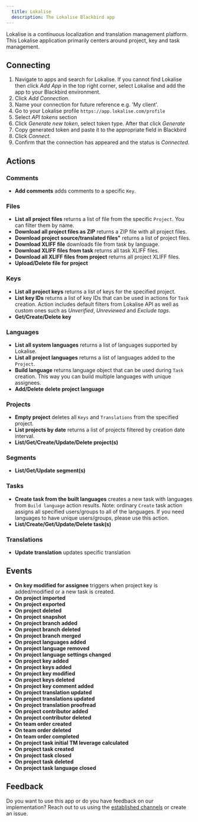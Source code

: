 ```yaml
---
  title: Lokalise
  description: The Lokalise Blackbird app
---
```


<LinkCard title="View on Github" target="_blank" href="https://github.com/bb-io/Lokalise" icon="github" />
 

Lokalise is a continuous localization and translation management platform. This Lokalise application primarily centers around project, key and task management.

## Connecting

1. Navigate to apps and search for Lokalise. If you cannot find Lokalise then click _Add App_ in the top right corner, select Lokalise and add the app to your Blackbird environment.
2. Click _Add Connection_.
3. Name your connection for future reference e.g. 'My client'.
4. Go to your Lokalise profile `https://app.lokalise.com/profile`
5. Select _API tokens_ section
6. Click _Generate new token_, select token type. After that click _Generate_
7. Copy generated token and paste it to the appropriate field in Blackbird
8. Click _Connect_.
9. Confirm that the connection has appeared and the status is _Connected_.

## Actions

### Comments

- **Add comments** adds comments to a specific `Key`.

### Files

- **List all project files** returns a list of file from the specific `Project`. You can filter them by name.
- **Download all project files as ZIP** returns a ZIP file with all project files.
- **Download project source/translated files"** returns a list of project files.
- **Download XLIFF file** downloads file from task by language.
- **Download XLIFF files from task** returns all task XLIFF files.
- **Download all XLIFF files from project** returns all project XLIFF files.
- **Upload/Delete file for project**

### Keys

- **List all project keys** returns a list of keys for the specified project.
- **List key IDs** returns a list of key IDs that can be used in actions for `Task` creation. Action includes default filters from Lokalise API as well as custom ones such as _Unverified_, _Unreviewed_ and _Exclude tags_.
- **Get/Create/Delete key**

### Languages

- **List all system languages** returns a list of languages supported by Lokalise.
- **List all project languages** returns a list of languages added to the `Project`.
- **Build language** returns language object that can be used during `Task` creation. This way you can build multiple languages with unique assignees.
- **Add/Delete delete project language**

### Projects

- **Empty project** deletes all `Keys` and `Translations` from the specified project.
- **List projects by date** returns a list of projects filtered by creation date interval.
- **List/Get/Create/Update/Delete project(s)**

### Segments

- **List/Get/Update segment(s)**

### Tasks

- **Create task from the built languages** creates a new task with languages from `Build language` action results. Note: ordinary `Create` task action assigns all specified users/groups to all of the languages. If you need languages to have unique users/groups, please use this action.
- **List/Create/Get/Update/Delete task(s)**

### Translations

- **Update translation** updates specific translation

## Events

-   **On key modified for assignee** triggers when project key is added/modified or a new task is created.
-   **On project imported**
-   **On project exported**
-   **On project deleted**
-   **On project snapshot**
-   **On project branch added**
-   **On project branch deleted**
-   **On project branch merged**
-   **On project languages added**
-   **On project language removed**
-   **On project language settings changed**
-   **On project key added**
-   **On project keys added**
-   **On project key modified**
-   **On project keys deleted**
-   **On project key comment added**
-   **On project translation updated**
-   **On project translations updated**
-   **On project translation proofread**
-   **On project contributor added**
-   **On project contributor deleted**
-   **On team order created**
-   **On team order deleted**
-   **On team order completed**
-   **On project task initial TM leverage calculated**
-   **On project task created**
-   **On project task closed**
-   **On project task deleted**
-   **On project task language closed**

## Feedback

Do you want to use this app or do you have feedback on our implementation? Reach out to us using the [established channels](https://www.blackbird.io/) or create an issue.

